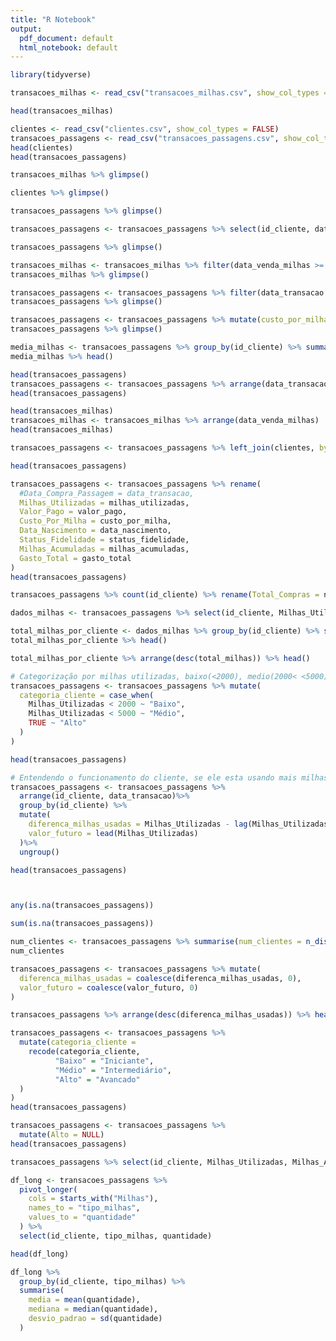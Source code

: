 ---
title: "R Notebook"
output:
  pdf_document: default
  html_notebook: default
---



```{r}
library(tidyverse)
```


```{r}
transacoes_milhas <- read_csv("transacoes_milhas.csv", show_col_types = FALSE)
```
```{r}
head(transacoes_milhas)
```
```{r}
clientes <- read_csv("clientes.csv", show_col_types = FALSE)
transacoes_passagens <- read_csv("transacoes_passagens.csv", show_col_types = FALSE)
head(clientes)
head(transacoes_passagens)
```
```{r}
transacoes_milhas %>% glimpse()
```
```{r}
clientes %>% glimpse()
```

```{r}
transacoes_passagens %>% glimpse()
```
```{r}
transacoes_passagens <- transacoes_passagens %>% select(id_cliente, data_transacao, milhas_utilizadas, valor_pago)
```

```{r}
transacoes_passagens %>% glimpse()
```

```{r}
transacoes_milhas <- transacoes_milhas %>% filter(data_venda_milhas >= "2022-01-01" & data_venda_milhas <= "2022-12-31")
transacoes_milhas %>% glimpse()
```
```{r}
transacoes_passagens <- transacoes_passagens %>% filter(data_transacao >= "2022-01-01" & data_transacao <= "2022-12-31")
transacoes_passagens %>% glimpse()
```
```{r}
transacoes_passagens <- transacoes_passagens %>% mutate(custo_por_milha = valor_pago / milhas_utilizadas)
transacoes_passagens %>% glimpse()
```
```{r}
media_milhas <- transacoes_passagens %>% group_by(id_cliente) %>% summarise(media_milhas = mean(milhas_utilizadas))
media_milhas %>% head()
```
```{r}
head(transacoes_passagens)
transacoes_passagens <- transacoes_passagens %>% arrange(data_transacao)
head(transacoes_passagens)
```
```{r}
head(transacoes_milhas)
transacoes_milhas <- transacoes_milhas %>% arrange(data_venda_milhas)
head(transacoes_milhas)
```
```{r}
transacoes_passagens <- transacoes_passagens %>% left_join(clientes, by= "id_cliente")
```

```{r}
head(transacoes_passagens)
```

```{r}
transacoes_passagens <- transacoes_passagens %>% rename(
  #Data_Compra_Passagem = data_transacao,
  Milhas_Utilizadas = milhas_utilizadas,
  Valor_Pago = valor_pago,
  Custo_Por_Milha = custo_por_milha,
  Data_Nascimento = data_nascimento,
  Status_Fidelidade = status_fidelidade,
  Milhas_Acumuladas = milhas_acumuladas,
  Gasto_Total = gasto_total
) 
head(transacoes_passagens)
```
```{r}
transacoes_passagens %>% count(id_cliente) %>% rename(Total_Compras = n) %>% arrange(desc(Total_Compras)) %>% head()
```

```{r}
dados_milhas <- transacoes_passagens %>% select(id_cliente, Milhas_Utilizadas)
```

```{r}
total_milhas_por_cliente <- dados_milhas %>% group_by(id_cliente) %>% summarise(total_milhas = sum(Milhas_Utilizadas))
total_milhas_por_cliente %>% head()
```
```{r}
total_milhas_por_cliente %>% arrange(desc(total_milhas)) %>% head()
```


```{r}
# Categorização por milhas utilizadas, baixo(<2000), medio(2000< <5000) e alto(5000+)
transacoes_passagens <- transacoes_passagens %>% mutate(
  categoria_cliente = case_when(
    Milhas_Utilizadas < 2000 ~ "Baixo",
    Milhas_Utilizadas < 5000 ~ "Médio",
    TRUE ~ "Alto"
  )
)
```

```{r}
head(transacoes_passagens)
```


```{r}
# Entendendo o funcionamento do cliente, se ele esta usando mais milhas e a perspectiva para o futuro
transacoes_passagens <- transacoes_passagens %>% 
  arrange(id_cliente, data_transacao)%>%
  group_by(id_cliente) %>%
  mutate(
    diferenca_milhas_usadas = Milhas_Utilizadas - lag(Milhas_Utilizadas),
    valor_futuro = lead(Milhas_Utilizadas)
  )%>%
  ungroup()

head(transacoes_passagens)




```


```{r}
any(is.na(transacoes_passagens))
```

```{r}
sum(is.na(transacoes_passagens))
```
```{r}
num_clientes <- transacoes_passagens %>% summarise(num_clientes = n_distinct(id_cliente))
num_clientes
```

```{r}
transacoes_passagens <- transacoes_passagens %>% mutate(
  diferenca_milhas_usadas = coalesce(diferenca_milhas_usadas, 0),
  valor_futuro = coalesce(valor_futuro, 0)
)
```


```{r}
transacoes_passagens %>% arrange(desc(diferenca_milhas_usadas)) %>% head(10)
```

```{r}
transacoes_passagens <- transacoes_passagens %>% 
  mutate(categoria_cliente = 
    recode(categoria_cliente,
          "Baixo" = "Iniciante",
          "Médio" = "Intermediário",
          "Alto" = "Avancado"
  )
)
head(transacoes_passagens)
```

```{r}
transacoes_passagens <- transacoes_passagens %>% 
  mutate(Alto = NULL)
head(transacoes_passagens)
```

```{r}
transacoes_passagens %>% select(id_cliente, Milhas_Utilizadas, Milhas_Acumuladas)%>% head()
```

```{r}
df_long <- transacoes_passagens %>% 
  pivot_longer(
    cols = starts_with("Milhas"),
    names_to = "tipo_milhas",
    values_to = "quantidade"
  ) %>%
  select(id_cliente, tipo_milhas, quantidade)


```
```{r}
head(df_long)
```
```{r}
df_long %>% 
  group_by(id_cliente, tipo_milhas) %>%
  summarise(
    media = mean(quantidade),
    mediana = median(quantidade),
    desvio_padrao = sd(quantidade)
  )
```

